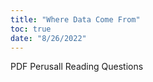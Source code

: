 ```yaml
---
title: "Where Data Come From"
toc: true
date: "8/26/2022"
---
```


[PDF]{.btn .btn-primary} [Perusall]{.btn .btn-primary} [Reading Questions]{.btn .btn-success}
